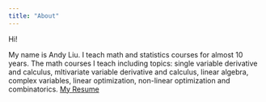 ```yaml
---
title: "About"
---
```


Hi!

My name is Andy Liu. I teach math and statistics courses for almost 10 years.
The math courses I teach including topics: single variable derivative and calculus, mltivariate variable derivative and calculus, linear algebra, complex variables, linear optimization, non-linear optimization and combinatorics.
[My Resume](Andy.pdf)
